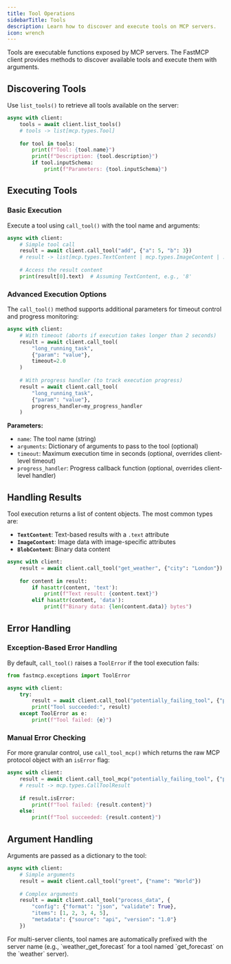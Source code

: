 ```yaml
---
title: Tool Operations
sidebarTitle: Tools
description: Learn how to discover and execute tools on MCP servers.
icon: wrench
---
```



<VersionBadge version="2.0.0" />

Tools are executable functions exposed by MCP servers. The FastMCP client provides methods to discover available tools and execute them with arguments.

## Discovering Tools

Use `list_tools()` to retrieve all tools available on the server:

```python
async with client:
    tools = await client.list_tools()
    # tools -> list[mcp.types.Tool]
    
    for tool in tools:
        print(f"Tool: {tool.name}")
        print(f"Description: {tool.description}")
        if tool.inputSchema:
            print(f"Parameters: {tool.inputSchema}")
```

## Executing Tools

### Basic Execution

Execute a tool using `call_tool()` with the tool name and arguments:

```python
async with client:
    # Simple tool call
    result = await client.call_tool("add", {"a": 5, "b": 3})
    # result -> list[mcp.types.TextContent | mcp.types.ImageContent | ...]
    
    # Access the result content
    print(result[0].text)  # Assuming TextContent, e.g., '8'
```

### Advanced Execution Options

The `call_tool()` method supports additional parameters for timeout control and progress monitoring:

```python
async with client:
    # With timeout (aborts if execution takes longer than 2 seconds)
    result = await client.call_tool(
        "long_running_task", 
        {"param": "value"}, 
        timeout=2.0
    )
    
    # With progress handler (to track execution progress)
    result = await client.call_tool(
        "long_running_task",
        {"param": "value"},
        progress_handler=my_progress_handler
    )
```

**Parameters:**
- `name`: The tool name (string)
- `arguments`: Dictionary of arguments to pass to the tool (optional)
- `timeout`: Maximum execution time in seconds (optional, overrides client-level timeout)
- `progress_handler`: Progress callback function (optional, overrides client-level handler)

## Handling Results

Tool execution returns a list of content objects. The most common types are:

- **`TextContent`**: Text-based results with a `.text` attribute
- **`ImageContent`**: Image data with image-specific attributes
- **`BlobContent`**: Binary data content

```python
async with client:
    result = await client.call_tool("get_weather", {"city": "London"})
    
    for content in result:
        if hasattr(content, 'text'):
            print(f"Text result: {content.text}")
        elif hasattr(content, 'data'):
            print(f"Binary data: {len(content.data)} bytes")
```

## Error Handling

### Exception-Based Error Handling

By default, `call_tool()` raises a `ToolError` if the tool execution fails:

```python
from fastmcp.exceptions import ToolError

async with client:
    try:
        result = await client.call_tool("potentially_failing_tool", {"param": "value"})
        print("Tool succeeded:", result)
    except ToolError as e:
        print(f"Tool failed: {e}")
```

### Manual Error Checking

For more granular control, use `call_tool_mcp()` which returns the raw MCP protocol object with an `isError` flag:

```python
async with client:
    result = await client.call_tool_mcp("potentially_failing_tool", {"param": "value"})
    # result -> mcp.types.CallToolResult
    
    if result.isError:
        print(f"Tool failed: {result.content}")
    else:
        print(f"Tool succeeded: {result.content}")
```

## Argument Handling

Arguments are passed as a dictionary to the tool:

```python
async with client:
    # Simple arguments
    result = await client.call_tool("greet", {"name": "World"})
    
    # Complex arguments
    result = await client.call_tool("process_data", {
        "config": {"format": "json", "validate": True},
        "items": [1, 2, 3, 4, 5],
        "metadata": {"source": "api", "version": "1.0"}
    })
```

<Tip>
For multi-server clients, tool names are automatically prefixed with the server name (e.g., `weather_get_forecast` for a tool named `get_forecast` on the `weather` server).
</Tip>